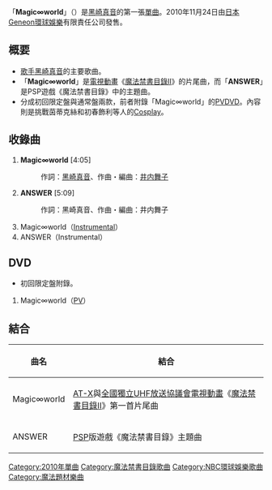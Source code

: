 {{Infobox Single 
| Name           = Magic∞world
| Artist         = [[黑崎真音|黑崎真音]]
| Album          = 
| A-side         =
| B-side         = ANSWER
| Released       = 2010年11月24日
| Format         = [[單曲|單曲]]
| Recorded       = 2010年<br>{{JPN}}
| Genre          = [[J-POP|J-POP]]（[[動畫歌曲|動畫歌曲]]）
| Length         = 18分28秒
| Label          = Geneon Universal Entertainment Japan, LLC.
| Producer       = 
| Writer         = [[黑崎真音|黑崎真音]]<br/>[[井内舞子|井内舞子]]
| Reviews        = 
| Chart position = * 週間20位<small>（[[ORICON|ORICON]]）</small>
* 日間15位<small>（ORICON）</small>
| Certification  = 
| Last single    = 
| This single    = '''Magic∞world'''<br /> （2010年）
| Next single    =   {{lang|ja|[[Memories_Last|メモリーズ ラスト]]}}<br /> （2011年）
| Misc           = 
}}
「'''Magic∞world'''」（{{lang|ja|マジック・ワールド}}）是[[黑崎真音|黑崎真音]]的第一張[[單曲|單曲]]。2010年11月24日由[[日本Geneon環球娛樂|日本Geneon環球娛樂]]有限責任公司發售。

== 概要 ==
* [[歌手|歌手]][[黑崎真音|黑崎真音]]的主要歌曲。
* 「'''Magic∞world'''」是[[電視動畫|電視動畫]]《[[魔法禁書目錄|魔法禁書目錄]]II》的片尾曲，而「'''ANSWER'''」是PSP遊戲《魔法禁書目錄》中的主題曲。
* 分成初回限定盤與通常盤兩款，前者附錄「Magic∞world」的[[音樂影片|PV]]DVD。內容則是挑戰茵蒂克絲和初春飾利等人的[[Cosplay|Cosplay]]。

== 收錄曲 ==
# '''Magic∞world''' [4:05]
#: 作詞：[[黑崎真音|黑崎真音]]、作曲・編曲：[[井内舞子|井内舞子]]
# '''ANSWER''' [5:09]
#: 作詞：黑崎真音、作曲・編曲：井内舞子
# Magic∞world（[[器樂|Instrumental]]）
# ANSWER（Instrumental）

== DVD ==
* 初回限定盤附錄。
# Magic∞world（[[音樂影片|PV]]）

==結合==
{| class="wikitable"
! 曲名 !! 結合
|-
| Magic∞world||[[AT-X|AT-X]]與[[全國獨立UHF放送協議會|全國獨立UHF放送協議會]][[電視動畫|電視動畫]]《[[魔法禁書目錄|魔法禁書目錄]]II》第一首片尾曲
|-
| ANSWER||[[PSP|PSP]]版遊戲《魔法禁書目錄》主題曲
|}

{{Single-stub}}
{{魔法禁書目錄}}

[[Category:2010年單曲|Category:2010年單曲]]
[[Category:魔法禁書目錄歌曲|Category:魔法禁書目錄歌曲]]
[[Category:NBC環球娛樂歌曲|Category:NBC環球娛樂歌曲]]
[[Category:魔法題材樂曲|Category:魔法題材樂曲]]